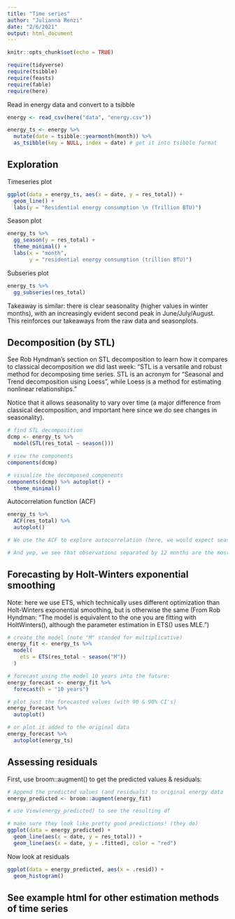 ```yaml
---
title: "Time series"
author: "Julianna Renzi"
date: "2/6/2021"
output: html_document
---
```


```r
knitr::opts_chunk$set(echo = TRUE)

require(tidyverse)
require(tsibble)
require(feasts)
require(fable)
require(here)
```

Read in energy data and convert to a tsibble

```r
energy <- read_csv(here("data", "energy.csv")) 

energy_ts <- energy %>% 
  mutate(date = tsibble::yearmonth(month)) %>% 
  as_tsibble(key = NULL, index = date) # get it into tsibble format

```
## Exploration

Timeseries plot

```r
ggplot(data = energy_ts, aes(x = date, y = res_total)) +
  geom_line() + 
  labs(y = "Residential energy consumption \n (Trillion BTU)")
```

Season plot

```r
energy_ts %>% 
  gg_season(y = res_total) + 
  theme_minimal() +
  labs(x = "month",
       y = "residential energy consumption (trillion BTU)")
```
Subseries plot

```r
energy_ts %>% 
  gg_subseries(res_total)
```

Takeaway is similar: there is clear seasonality (higher values in winter months), with an increasingly evident second peak in June/July/August. This reinforces our takeaways from the raw data and seasonplots.

## Decomposition (by STL)

See Rob Hyndman’s section on STL decomposition to learn how it compares to classical decomposition we did last week: “STL is a versatile and robust method for decomposing time series. STL is an acronym for “Seasonal and Trend decomposition using Loess”, while Loess is a method for estimating nonlinear relationships."

Notice that it allows seasonality to vary over time (a major difference from classical decomposition, and important here since we do see changes in seasonality).

```r
# find STL decomposition
dcmp <- energy_ts %>% 
  model(STL(res_total ~ season()))

# view the components
components(dcmp)

# visualize the decomposed components
components(dcmp) %>% autoplot() +
  theme_minimal()
```
Autocorrelation function (ACF)

```r
energy_ts %>% 
  ACF(res_total) %>% 
  autoplot()

# We use the ACF to explore autocorrelation (here, we would expect seasonality to be clear from the ACF):

# And yep, we see that observations separated by 12 months are the most highly correlated, reflecting strong seasonality we see in all of our other exploratory visualizations.

```
## Forecasting by Holt-Winters exponential smoothing

Note: here we use ETS, which technically uses different optimization than Holt-Winters exponential smoothing, but is otherwise the same (From Rob Hyndman: “The model is equivalent to the one you are fitting with HoltWinters(), although the parameter estimation in ETS() uses MLE.”)

```r
# create the model (note "M" standed for multiplicative)
energy_fit <- energy_ts %>% 
  model(
    ets = ETS(res_total ~ season("M"))
  )

# forecast using the model 10 years into the future:
energy_forecast <- energy_fit %>% 
  forecast(h = "10 years")

# plot just the forecasted values (with 90 & 90% CI's)
energy_forecast %>% 
  autoplot()
```

```r
# or plot it added to the original data
energy_forecast %>% 
  autoplot(energy_ts)
```

## Assessing residuals

First, use broom::augment() to get the predicted values & residuals:

```r
# Append the predicted values (and residuals) to original energy data
energy_predicted <- broom::augment(energy_fit)

# use View(energy_predicted) to see the resulting df
```

```r

# make sure they look like pretty good predictions! (they do)
ggplot(data = energy_predicted) +
  geom_line(aes(x = date, y = res_total)) +
  geom_line(aes(x = date, y = .fitted), color = "red")
```

Now look at residuals

```r
ggplot(data = energy_predicted, aes(x = .resid)) +
  geom_histogram()
```

## See example html for other estimation methods of time series